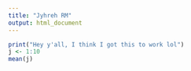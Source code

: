 ```yaml
---
title: "Jyhreh RM"
output: html_document
---
```


```r
print("Hey y'all, I think I got this to work lol")
j <- 1:10
mean(j)
```


